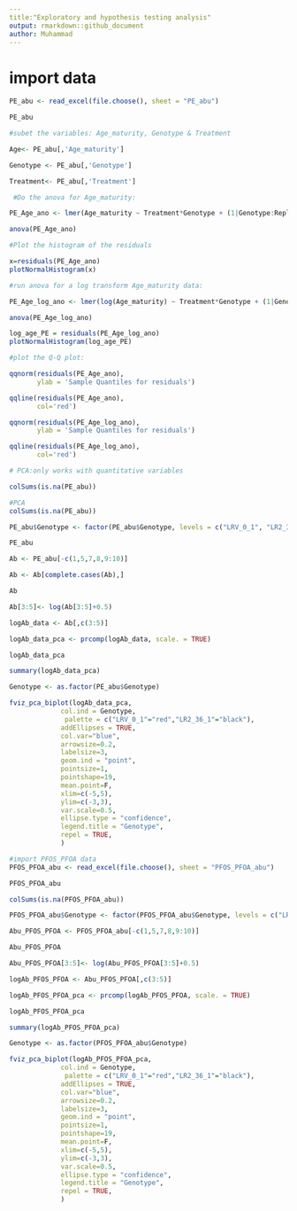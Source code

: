 ```yaml
---
title:"Exploratory and hypothesis testing analysis"
output: rmarkdown::github_document
author: Muhammad
---
```


# import data
```r
PE_abu <- read_excel(file.choose(), sheet = "PE_abu")
```

```r

PE_abu
```

```r

#subet the variables: Age_maturity, Genotype & Treatment

Age<- PE_abu[,'Age_maturity']

Genotype <- PE_abu[,'Genotype']

Treatment<- PE_abu[,'Treatment']
```

```r
 #Do the anova for Age_maturity:

PE_Age_ano <- lmer(Age_maturity ~ Treatment*Genotype + (1|Genotype:Replicates), data = PE_abu)

```

```r

anova(PE_Age_ano)
```

```r

#Plot the histogram of the residuals

x=residuals(PE_Age_ano)
plotNormalHistogram(x)
```

```r

#run anova for a log transform Age_maturity data:

PE_Age_log_ano <- lmer(log(Age_maturity) ~ Treatment*Genotype + (1|Genotype:Replicates), data = PE_abu)
```

```r

anova(PE_Age_log_ano)
```

```r
log_age_PE = residuals(PE_Age_log_ano)
plotNormalHistogram(log_age_PE)

```



```r
#plot the Q-Q plot:

qqnorm(residuals(PE_Age_ano),
       ylab = 'Sample Quantiles for residuals')

qqline(residuals(PE_Age_ano),
       col='red')
```


```r
qqnorm(residuals(PE_Age_log_ano),
       ylab = 'Sample Quantiles for residuals')

qqline(residuals(PE_Age_log_ano),
       col='red')

```

```r
# PCA:only works with quantitative variables

colSums(is.na(PE_abu))

```

```r
#PCA
colSums(is.na(PE_abu))

```

```r
PE_abu$Genotype <- factor(PE_abu$Genotype, levels = c("LRV_0_1", "LR2_36_1"))

```

```r

PE_abu
```

```r

Ab <- PE_abu[-c(1,5,7,8,9:10)]

```

```r
Ab <- Ab[complete.cases(Ab),]

```


```r
Ab

```


```r

Ab[3:5]<- log(Ab[3:5]+0.5)
```

```r
logAb_data <- Ab[,c(3:5)]

```

```r
logAb_data_pca <- prcomp(logAb_data, scale. = TRUE)

```


```r
logAb_data_pca


```



```r

summary(logAb_data_pca)

```


```r

Genotype <- as.factor(PE_abu$Genotype)
```

```r
fviz_pca_biplot(logAb_data_pca,
             col.ind = Genotype,
              palette = c("LRV_0_1"="red","LR2_36_1"="black"),
             addEllipses = TRUE, 
             col.var="blue",
             arrowsize=0.2,
             labelsize=3,
             geom.ind = "point",
             pointsize=1,
             pointshape=19,
             mean.point=F,
             xlim=c(-5,5),
             ylim=c(-3,3),
             var.scale=0.5,
             ellipse.type = "confidence",
             legend.title = "Genotype",
             repel = TRUE,
             )


```


```r
#import PFOS_PFOA data
PFOS_PFOA_abu <- read_excel(file.choose(), sheet = "PFOS_PFOA_abu")

```


```r
PFOS_PFOA_abu

```
```r

colSums(is.na(PFOS_PFOA_abu))

```


```r
PFOS_PFOA_abu$Genotype <- factor(PFOS_PFOA_abu$Genotype, levels = c("LRV_0_1", "LR2_36_1"))

```


```r
Abu_PFOS_PFOA <- PFOS_PFOA_abu[-c(1,5,7,8,9:10)]

```


```r
Abu_PFOS_PFOA

```


```r

Abu_PFOS_PFOA[3:5]<- log(Abu_PFOS_PFOA[3:5]+0.5)

```


```r
logAb_PFOS_PFOA <- Abu_PFOS_PFOA[,c(3:5)]

```

```r

logAb_PFOS_PFOA_pca <- prcomp(logAb_PFOS_PFOA, scale. = TRUE)

```


```r
logAb_PFOS_PFOA_pca

```


```r
summary(logAb_PFOS_PFOA_pca)

```

```r

Genotype <- as.factor(PFOS_PFOA_abu$Genotype)
```


```r
fviz_pca_biplot(logAb_PFOS_PFOA_pca,
             col.ind = Genotype,
              palette = c("LRV_0_1"="red","LR2_36_1"="black"),
             addEllipses = TRUE, 
             col.var="blue",
             arrowsize=0.2,
             labelsize=3,
             geom.ind = "point",
             pointsize=1,
             pointshape=19,
             mean.point=F,
             xlim=c(-5,5),
             ylim=c(-3,3),
             var.scale=0.5,
             ellipse.type = "confidence",
             legend.title = "Genotype",
             repel = TRUE,
             )



```




